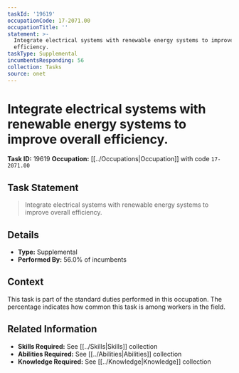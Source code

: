 ```yaml
---
taskId: '19619'
occupationCode: 17-2071.00
occupationTitle: ''
statement: >-
  Integrate electrical systems with renewable energy systems to improve overall
  efficiency.
taskType: Supplemental
incumbentsResponding: 56
collection: Tasks
source: onet
---
```

# Integrate electrical systems with renewable energy systems to improve overall efficiency.

**Task ID:** 19619
**Occupation:** [[../Occupations|Occupation]] with code `17-2071.00`

## Task Statement

> Integrate electrical systems with renewable energy systems to improve overall efficiency.

## Details

- **Type:** Supplemental
- **Performed By:** 56.0% of incumbents

## Context

This task is part of the standard duties performed in this occupation. The percentage indicates how common this task is among workers in the field.

## Related Information

- **Skills Required:** See [[../Skills|Skills]] collection
- **Abilities Required:** See [[../Abilities|Abilities]] collection
- **Knowledge Required:** See [[../Knowledge|Knowledge]] collection
